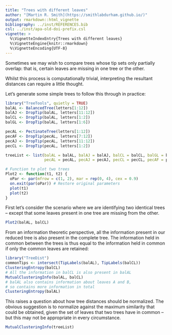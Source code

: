 ```yaml
---
title: "Trees with different leaves"
author: "[Martin R. Smith](https://smithlabdurham.github.io/)"
output: rmarkdown::html_vignette
bibliography: ../inst/REFERENCES.bib
csl: ../inst/apa-old-doi-prefix.csl
vignette: >
  %\VignetteIndexEntry{Trees with different leaves}
  %\VignetteEngine{knitr::rmarkdown}
  %\VignetteEncoding{UTF-8}
---
```


Sometimes we may wish to compare trees whose tip sets only partially overlap:
that is, certain leaves are missing in one tree or the other.

Whilst this process is computationally trivial, interpreting the resultant
distances can require a little thought.

Let's generate some simple trees to follow this through in practice:

```r
library("TreeTools", quietly = TRUE)
balAL <- BalancedTree(letters[1:12])
balAJ <- DropTip(balAL, letters[11:12])
balCL <- DropTip(balAL, letters[1:2])
balGL <- DropTip(balAL, letters[1:6])

pecAL <- PectinateTree(letters[1:12])
pecAF <- DropTip(pecAL, letters[7:12])
pecAJ <- DropTip(pecAL, letters[11:12])
pecCL <- DropTip(pecAL, letters[1:2])

treeList <- list(balAL = balAL, balAJ = balAJ, balCL = balCL, balGL = balGL,
                 pecAL = pecAL, pecAJ = pecAJ, pecCL = pecCL, pecAF = pecAF)

# Function to plot two trees
Plot2 <- function(t1, t2) {
  oPar <- par(mfrow = c(1, 2), mar = rep(0, 4), cex = 0.9)
  on.exit(par(oPar)) # Restore original parameters
  plot(t1)
  plot(t2)
}
```


First let's consider the scenario where we are identifying two identical trees
-- except that some leaves present in one tree are missing from the other.

```r
Plot2(balAL, balCL)
```

From an information theoretic perspective, all the information present in
our reduced tree is also present in the complete tree.
The information held in common between the trees is thus equal to the
information held in common if only the common leaves are retained:

```r
library("TreeDist")
commonTips <- intersect(TipLabels(balAL), TipLabels(balCL))
ClusteringEntropy(balCL)
# All the information in balCL is also present in balAL
MutualClusteringInfo(balAL, balCL)
# balAL also contains information about leaves A and B,
# so contains more information in total
ClusteringEntropy(balAL)
```
This raises a question about how tree distances should be normalized.
The obvious suggestion is to normalize against the maximum similarity that could
be obtained, given the set of leaves that two trees have in common -- but
this may not be appropriate in every circumstance.

```r
MutualClusteringInfo(treeList)
```

